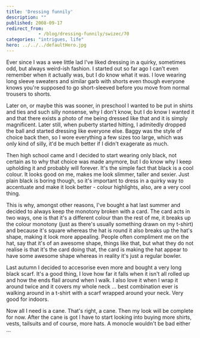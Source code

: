 ```yaml
---
title: 'Dressing funnily'
description: ""
published: 2008-09-17
redirect_from: 
            - /blog/dressing-funnily/swizec/70
categories: "intrigues, life"
hero: ../../../defaultHero.jpg
---
```


Ever since I was a wee little lad I've liked dressing in a quirky, sometimes odd, but always weird-ish fashion. I started out so far ago I can't even remember when it actually was, but I do know what it was. I love wearing long sleeve sweaters and similar garb with shorts even though everyone knows you're supposed to go short-sleeved before you move from normal trousers to shorts.

Later on, or maybe this was sooner, in preschool I wanted to be put in shirts and ties and such silly nonsense, why I don't know, but I do know I wanted it and that there exists a photo of me being dressed like that and it is simply magnificent. Later still, when puberty started hitting, I admitedly dropped the ball and started dressing like everyone else. Baggy was the style of choice back then, so I wore everything a few sizes too large, which was only kind of silly, it'd be much better if I didn't exagerate as much.

Then high school came and I decided to start wearing only black, not certain as to why that choice was made anymore, but I do know why I keep upholding it and probably will forever. It's the simple fact that black is a cool colour. It looks good on me, makes me look slimmer, taller and sexier. Just plain black is boring though, so it's important to dress in a quirky way to accentuate and make it look better - colour highlights, also, are a very cool thing.

This is why, amongst other reasons, I've bought a hat last summer and decided to always keep the monotony broken with a card. The card acts in two ways, one is that it's a different colour than the rest of me, it breaks up the colour monotony (just as there's usually something drawn on my t-shirt) and because it's square whereas the hat is round it also breaks up the hat's shape, making it look more appealing. People often compliment me on the hat, say that it's of an awesome shape, things like that, but what they do not realise is that it's the card doing that, the card is making the hat appear to have some awesome shape whereas in reality it's just a regular bowler.

Last autumn I decided to accesorise even more and bought a very long black scarf. It's a good thing, I love how far it falls when it isn't all rolled up and how the ends flail around when I walk. I also love it when I wrap it around twice and it covers my whole neck ... best combination ever is walking around in a t-shirt with a scarf wrapped around your neck. Very good for indoors.

Now all I need is a cane. That's right, a cane. Then my look will be complete for now. After the cane is got I have to start looking into buying more shirts, vests, tailsuits and of course, more hats. A monocle wouldn't be bad either ...
